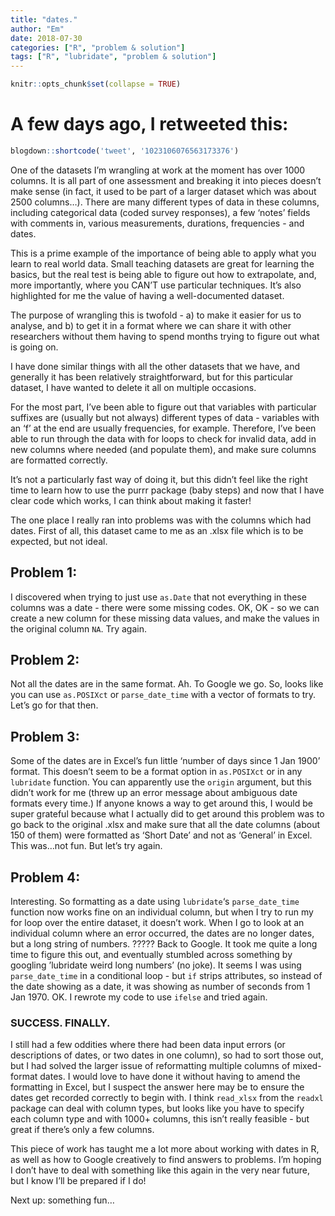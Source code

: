 ```yaml
---
title: "dates."
author: "Em"
date: 2018-07-30
categories: ["R", "problem & solution"]
tags: ["R", "lubridate", "problem & solution"]
---
```


```r
knitr::opts_chunk$set(collapse = TRUE)
```

# A few days ago, I retweeted this:

```r
blogdown::shortcode('tweet', '1023106076563173376')
```

One of the datasets I'm wrangling at work at the moment has over 1000 columns. It is all part of one assessment and breaking it into pieces doesn't make sense (in fact, it used to be part of a larger dataset which was about 2500 columns...).
There are many different types of data in these columns, including categorical data (coded survey responses), a few 'notes' fields with comments in, various measurements, durations, frequencies - and dates. 

This is a prime example of the importance of being able to apply what you learn to real world data. Small teaching datasets are great for learning the basics, but the real test is being able to figure out how to extrapolate, and, more importantly, where you CAN'T use particular techniques. It's also highlighted for me the value of having a well-documented dataset.

The purpose of wrangling this is twofold - 
a) to make it easier for us to analyse, and 
b) to get it in a format where we can share it with other researchers without them having to spend months trying to figure out what is going on. 

I have done similar things with all the other datasets that we have, and generally it has been relatively straightforward, but for this particular dataset, I have wanted to delete it all on multiple occasions.

For the most part, I've been able to figure out that variables with particular suffixes are (usually but not always) different types of data - variables with an 'f' at the end are usually frequencies, for example. Therefore, I've been able to run through the data with for loops to check for invalid data, add in new columns where needed (and populate them), and make sure columns are formatted correctly. 

It's not a particularly fast way of doing it, but this didn't feel like the right time to learn how to use the purrr package (baby steps) and now that I have clear code which works, I can think about making it faster!

The one place I really ran into problems was with the columns which had dates. 
First of all, this dataset came to me as an .xlsx file which is to be expected, but not ideal. 

## Problem 1:
I discovered when trying to just use `as.Date` that not everything in these columns was a date - there were some missing codes. OK, OK - so we can create a new column for these missing data values, and make the values in the original column `NA`. Try again.

## Problem 2:
Not all the dates are in the same format. Ah. To Google we go. So, looks like you can use `as.POSIXct` or `parse_date_time` with a vector of formats to try. Let's go for that then.

## Problem 3:
Some of the dates are in Excel's fun little 'number of days since 1 Jan 1900' format. This doesn't seem to be a format option in `as.POSIXct` or in any `lubridate` function. You can apparently use the `origin` argument, but this didn't work for me (threw up an error message about ambiguous date formats every time.) If anyone knows a way to get around this, I would be super grateful because what I actually did to get around this problem was to go back to the original .xlsx and make sure that all the date columns (about 150 of them) were formatted as 'Short Date' and not as 'General' in Excel. This was...not fun. But let's try again.

## Problem 4:
Interesting. So formatting as a date using `lubridate`'s `parse_date_time` function now works fine on an individual column, but when I try to run my for loop over the entire dataset, it doesn't work. When I go to look at an individual column where an error occurred, the dates are no longer dates, but a long string of numbers. ????? Back to Google. 
It took me quite a long time to figure this out, and eventually stumbled across something by googling 'lubridate weird long numbers' (no joke). It seems I was using `parse_date_time` in a conditional loop - but `if` strips attributes, so instead of the date showing as a date, it was showing as number of seconds from 1 Jan 1970. OK.
I rewrote my code to use `ifelse` and tried again. 

### SUCCESS. FINALLY.

I still had a few oddities where there had been data input errors (or descriptions of dates, or two dates in one column), so had to sort those out, but I had solved the larger issue of reformatting multiple columns of mixed-format dates. I would love to have done it without having to amend the formatting in Excel, but I suspect the answer here may be to ensure the dates get recorded correctly to begin with. I think `read_xlsx` from the `readxl` package can deal with column types, but looks like you have to specify each column type and with 1000+ columns, this isn't really feasible - but great if there's only a few columns.

This piece of work has taught me a lot more about working with dates in R, as well as how to Google creatively to find answers to problems. I'm hoping I don't have to deal with something like this again in the very near future, but I know I'll be prepared if I do!

Next up: something fun...






